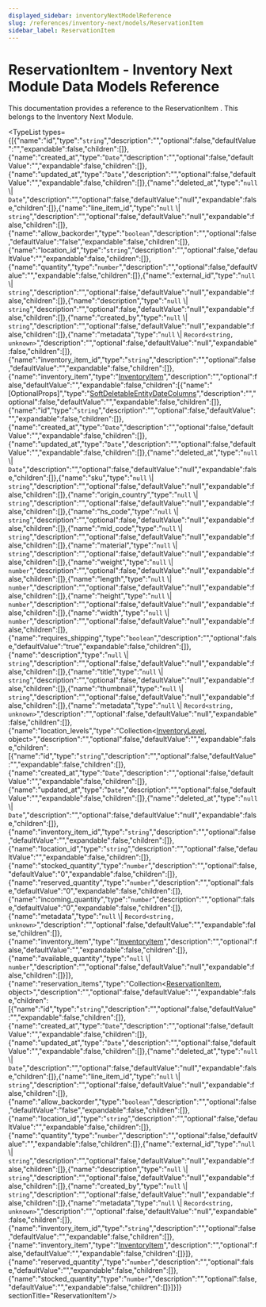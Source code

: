 ```yaml
---
displayed_sidebar: inventoryNextModelReference
slug: /references/inventory-next/models/ReservationItem
sidebar_label: ReservationItem
---
```



# ReservationItem - Inventory Next Module Data Models Reference

This documentation provides a reference to the ReservationItem . This belongs to the Inventory Next Module.

<TypeList types={[{"name":"id","type":"`string`","description":"","optional":false,"defaultValue":"","expandable":false,"children":[]},{"name":"created_at","type":"`Date`","description":"","optional":false,"defaultValue":"","expandable":false,"children":[]},{"name":"updated_at","type":"`Date`","description":"","optional":false,"defaultValue":"","expandable":false,"children":[]},{"name":"deleted_at","type":"`null` \\| `Date`","description":"","optional":false,"defaultValue":"null","expandable":false,"children":[]},{"name":"line_item_id","type":"`null` \\| `string`","description":"","optional":false,"defaultValue":"null","expandable":false,"children":[]},{"name":"allow_backorder","type":"`boolean`","description":"","optional":false,"defaultValue":"false","expandable":false,"children":[]},{"name":"location_id","type":"`string`","description":"","optional":false,"defaultValue":"","expandable":false,"children":[]},{"name":"quantity","type":"`number`","description":"","optional":false,"defaultValue":"","expandable":false,"children":[]},{"name":"external_id","type":"`null` \\| `string`","description":"","optional":false,"defaultValue":"null","expandable":false,"children":[]},{"name":"description","type":"`null` \\| `string`","description":"","optional":false,"defaultValue":"null","expandable":false,"children":[]},{"name":"created_by","type":"`null` \\| `string`","description":"","optional":false,"defaultValue":"null","expandable":false,"children":[]},{"name":"metadata","type":"`null` \\| `Record<string, unknown>`","description":"","optional":false,"defaultValue":"null","expandable":false,"children":[]},{"name":"inventory_item_id","type":"`string`","description":"","optional":false,"defaultValue":"","expandable":false,"children":[]},{"name":"inventory_item","type":"[InventoryItem](../inventory_next_models.InventoryItem/page.mdx)","description":"","optional":false,"defaultValue":"","expandable":false,"children":[{"name":"[OptionalProps]","type":"[SoftDeletableEntityDateColumns](../../../types/DAL/types/types.DAL.SoftDeletableEntityDateColumns/page.mdx)","description":"","optional":false,"defaultValue":"","expandable":false,"children":[]},{"name":"id","type":"`string`","description":"","optional":false,"defaultValue":"","expandable":false,"children":[]},{"name":"created_at","type":"`Date`","description":"","optional":false,"defaultValue":"","expandable":false,"children":[]},{"name":"updated_at","type":"`Date`","description":"","optional":false,"defaultValue":"","expandable":false,"children":[]},{"name":"deleted_at","type":"`null` \\| `Date`","description":"","optional":false,"defaultValue":"null","expandable":false,"children":[]},{"name":"sku","type":"`null` \\| `string`","description":"","optional":false,"defaultValue":"null","expandable":false,"children":[]},{"name":"origin_country","type":"`null` \\| `string`","description":"","optional":false,"defaultValue":"null","expandable":false,"children":[]},{"name":"hs_code","type":"`null` \\| `string`","description":"","optional":false,"defaultValue":"null","expandable":false,"children":[]},{"name":"mid_code","type":"`null` \\| `string`","description":"","optional":false,"defaultValue":"null","expandable":false,"children":[]},{"name":"material","type":"`null` \\| `string`","description":"","optional":false,"defaultValue":"null","expandable":false,"children":[]},{"name":"weight","type":"`null` \\| `number`","description":"","optional":false,"defaultValue":"null","expandable":false,"children":[]},{"name":"length","type":"`null` \\| `number`","description":"","optional":false,"defaultValue":"null","expandable":false,"children":[]},{"name":"height","type":"`null` \\| `number`","description":"","optional":false,"defaultValue":"null","expandable":false,"children":[]},{"name":"width","type":"`null` \\| `number`","description":"","optional":false,"defaultValue":"null","expandable":false,"children":[]},{"name":"requires_shipping","type":"`boolean`","description":"","optional":false,"defaultValue":"true","expandable":false,"children":[]},{"name":"description","type":"`null` \\| `string`","description":"","optional":false,"defaultValue":"null","expandable":false,"children":[]},{"name":"title","type":"`null` \\| `string`","description":"","optional":false,"defaultValue":"null","expandable":false,"children":[]},{"name":"thumbnail","type":"`null` \\| `string`","description":"","optional":false,"defaultValue":"null","expandable":false,"children":[]},{"name":"metadata","type":"`null` \\| `Record<string, unknown>`","description":"","optional":false,"defaultValue":"null","expandable":false,"children":[]},{"name":"location_levels","type":"Collection&#60;[InventoryLevel](../inventory_next_models.InventoryLevel/page.mdx), object&#62;","description":"","optional":false,"defaultValue":"","expandable":false,"children":[{"name":"id","type":"`string`","description":"","optional":false,"defaultValue":"","expandable":false,"children":[]},{"name":"created_at","type":"`Date`","description":"","optional":false,"defaultValue":"","expandable":false,"children":[]},{"name":"updated_at","type":"`Date`","description":"","optional":false,"defaultValue":"","expandable":false,"children":[]},{"name":"deleted_at","type":"`null` \\| `Date`","description":"","optional":false,"defaultValue":"null","expandable":false,"children":[]},{"name":"inventory_item_id","type":"`string`","description":"","optional":false,"defaultValue":"","expandable":false,"children":[]},{"name":"location_id","type":"`string`","description":"","optional":false,"defaultValue":"","expandable":false,"children":[]},{"name":"stocked_quantity","type":"`number`","description":"","optional":false,"defaultValue":"0","expandable":false,"children":[]},{"name":"reserved_quantity","type":"`number`","description":"","optional":false,"defaultValue":"0","expandable":false,"children":[]},{"name":"incoming_quantity","type":"`number`","description":"","optional":false,"defaultValue":"0","expandable":false,"children":[]},{"name":"metadata","type":"`null` \\| `Record<string, unknown>`","description":"","optional":false,"defaultValue":"","expandable":false,"children":[]},{"name":"inventory_item","type":"[InventoryItem](../inventory_next_models.InventoryItem/page.mdx)","description":"","optional":false,"defaultValue":"","expandable":false,"children":[]},{"name":"available_quantity","type":"`null` \\| `number`","description":"","optional":false,"defaultValue":"null","expandable":false,"children":[]}]},{"name":"reservation_items","type":"Collection&#60;[ReservationItem](page.mdx), object&#62;","description":"","optional":false,"defaultValue":"","expandable":false,"children":[{"name":"id","type":"`string`","description":"","optional":false,"defaultValue":"","expandable":false,"children":[]},{"name":"created_at","type":"`Date`","description":"","optional":false,"defaultValue":"","expandable":false,"children":[]},{"name":"updated_at","type":"`Date`","description":"","optional":false,"defaultValue":"","expandable":false,"children":[]},{"name":"deleted_at","type":"`null` \\| `Date`","description":"","optional":false,"defaultValue":"null","expandable":false,"children":[]},{"name":"line_item_id","type":"`null` \\| `string`","description":"","optional":false,"defaultValue":"null","expandable":false,"children":[]},{"name":"allow_backorder","type":"`boolean`","description":"","optional":false,"defaultValue":"false","expandable":false,"children":[]},{"name":"location_id","type":"`string`","description":"","optional":false,"defaultValue":"","expandable":false,"children":[]},{"name":"quantity","type":"`number`","description":"","optional":false,"defaultValue":"","expandable":false,"children":[]},{"name":"external_id","type":"`null` \\| `string`","description":"","optional":false,"defaultValue":"null","expandable":false,"children":[]},{"name":"description","type":"`null` \\| `string`","description":"","optional":false,"defaultValue":"null","expandable":false,"children":[]},{"name":"created_by","type":"`null` \\| `string`","description":"","optional":false,"defaultValue":"null","expandable":false,"children":[]},{"name":"metadata","type":"`null` \\| `Record<string, unknown>`","description":"","optional":false,"defaultValue":"null","expandable":false,"children":[]},{"name":"inventory_item_id","type":"`string`","description":"","optional":false,"defaultValue":"","expandable":false,"children":[]},{"name":"inventory_item","type":"[InventoryItem](../inventory_next_models.InventoryItem/page.mdx)","description":"","optional":false,"defaultValue":"","expandable":false,"children":[]}]},{"name":"reserved_quantity","type":"`number`","description":"","optional":false,"defaultValue":"","expandable":false,"children":[]},{"name":"stocked_quantity","type":"`number`","description":"","optional":false,"defaultValue":"","expandable":false,"children":[]}]}]}  sectionTitle="ReservationItem"/>
